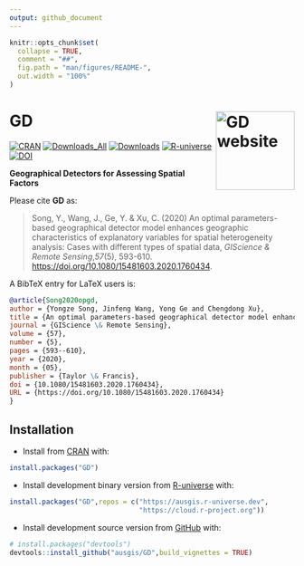 ```yaml
---
output: github_document
---
```


<!-- README.md is generated from README.Rmd. Please edit that file -->

```r
knitr::opts_chunk$set(
  collapse = TRUE,
  comment = "##",
  fig.path = "man/figures/README-",
  out.width = "100%"
)
```

# GD <a href="https://ausgis.github.io/GD/"><img src="man/figures/logo.png" align="right" height="139" alt="GD website" /></a>


<!-- badges: start -->

[![CRAN](https://www.r-pkg.org/badges/version/GD)](https://CRAN.R-project.org/package=GD)
[![Downloads_All](https://badgen.net/cran/dt/GD?color=orange)](https://CRAN.R-project.org/package=GD)
[![Downloads](https://cranlogs.r-pkg.org/badges/GD)](https://CRAN.R-project.org/package=GD)
[![R-universe](https://ausgis.r-universe.dev/badges/GD)](https://ausgis.r-universe.dev/GD)
[![DOI](https://ausgis.github.io/badges/gos_paper.svg)](https://doi.org/10.1080/15481603.2020.1760434)

<!-- badges: end -->

**Geographical Detectors for Assessing Spatial Factors**

Please cite **GD** as:

> Song, Y., Wang, J., Ge, Y. & Xu, C. (2020) An optimal parameters-based geographical detector model enhances geographic characteristics of explanatory variables for spatial heterogeneity analysis: Cases with different types of spatial data,
> *GIScience & Remote Sensing*,*57*(5), 593-610.
> <https://doi.org/10.1080/15481603.2020.1760434>.

A BibTeX entry for LaTeX users is:

``` bib
@article{Song2020opgd,
author = {Yongze Song, Jinfeng Wang, Yong Ge and Chengdong Xu},
title = {An optimal parameters-based geographical detector model enhances geographic characteristics of explanatory variables for spatial heterogeneity analysis: cases with different types of spatial data},
journal = {GIScience \& Remote Sensing},
volume = {57},
number = {5},
pages = {593--610},
year = {2020},
month = {05},
publisher = {Taylor \& Francis},
doi = {10.1080/15481603.2020.1760434},
URL = {https://doi.org/10.1080/15481603.2020.1760434}
}
```

## Installation

- Install from [CRAN](https://CRAN.R-project.org/package=GD) with:

``` r
install.packages("GD")
```

- Install development binary version from [R-universe](https://ausgis.r-universe.dev/GD) with:

``` r
install.packages("GD",repos = c("https://ausgis.r-universe.dev",
                                "https://cloud.r-project.org"))
```

- Install development source version from [GitHub](https://github.com/ausgis/GD) with:

``` r
# install.packages("devtools")
devtools::install_github("ausgis/GD",build_vignettes = TRUE)
```
